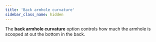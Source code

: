 ```yaml
---
title: 'Back armhole curvature'
sidebar_class_name: hidden
---
```


The **back armhole curvature** option controls how much the armhole is scooped at out the bottom in the back.
